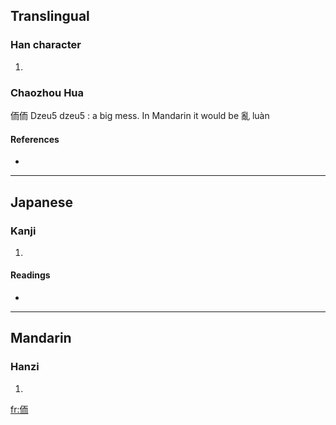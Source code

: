 ==Translingual==

===Han character===
{{Han char|rn=9|rad=人|as=06|sn=8|four=2122<sub>7</sub>|canj=人一月中 (OMBL)}}

# {{defn|Han|sort=人06}}

===Chaozhou Hua===
{{rfc-header|Chaozhou Hua|lang=mul}}

侕侕 Dzeu5 dzeu5 : a big mess. In Mandarin it would be 亂 luàn

====References====
* {{Han ref|kx=0102.090|dkj=00598|dj=0216.080|hdz=10146.050|uh=4F95|ud=20373|bh=CBCA|bd=52170}}

----

==Japanese==

===Kanji===
{{ja-kanji|grade=|rs=人06}}

# {{defn|Japanese|sort=人06}}

====Readings====
* {{ja-readings|on=[[じ]] (ji), [[に]] (ni)|kun=}}

----

==Mandarin==

===Hanzi===
{{cmn-hanzi|pin=[[ér]] ([[er2]])|wg=erh<sup>2</sup>}}

# {{defn|Mandarin|sort=人06}}

[[fr:侕]]